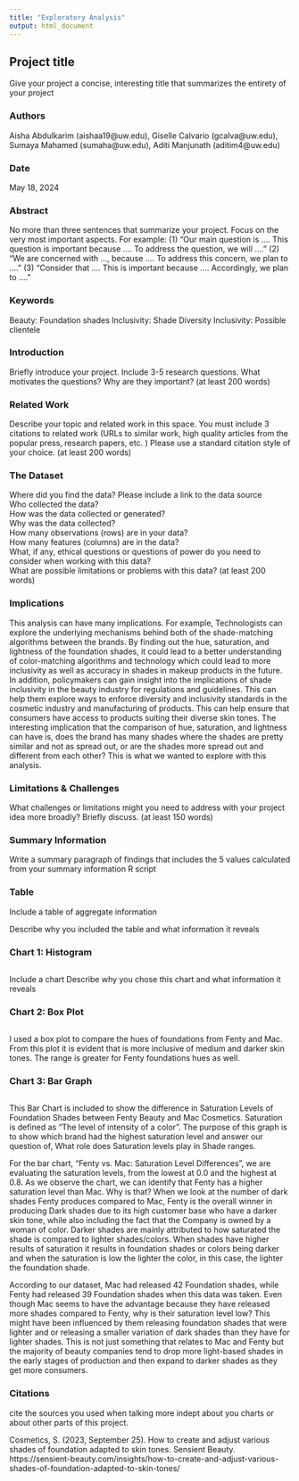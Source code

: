 ```yaml
---
title: "Exploratory Analysis"
output: html_document
---
```


## Project title

Give your project a concise, interesting title that summarizes the entirety of your project

### Authors

Aisha Abdulkarim (aishaa19@uw.edu), Giselle Calvario (gcalva@uw.edu), 
Sumaya Mahamed (sumaha@uw.edu), Aditi Manjunath (aditim4@uw.edu) 

### Date

May 18, 2024

### Abstract

No more than three sentences that summarize your project. Focus on the very most important aspects. For example: (1) "Our main question is .... This question is important because .... To address the question, we will ...." (2) "We are concerned with ..., because .... To address this concern, we plan to ...." (3) "Consider that .... This is important because .... Accordingly, we plan to ...."

### Keywords

Beauty: Foundation shades
Inclusivity: Shade Diversity 
Inclusivity: Possible clientele

### Introduction  

Briefly introduce your project.  Include 3-5 research questions. What motivates the questions? Why are they important? (at least 200 words)

### Related Work  

Describe your topic and related work in this space. You must include 3 citations to related work (URLs to similar work, high quality articles from the popular press, research papers, etc. ) Please use a standard citation style of your choice. (at least 200 words)

### The Dataset

Where did you find the data? Please include a link to the data source  
Who collected the data?  
How was the data collected or generated?  
Why was the data collected?  
How many observations (rows) are in your data?  
How many features (columns) are in the data?  
What, if any, ethical questions or questions of power do you need to consider when working with this data?  
What are possible limitations or problems with this data?   (at least 200 words)

### Implications

This analysis can have many implications. For example, Technologists can explore the underlying mechanisms behind both of the shade-matching algorithms between the brands. By finding out the hue, saturation, and lightness of the foundation shades, it could lead to a better understanding of color-matching algorithms and technology which could lead to more inclusivity as well as accuracy in shades in makeup products in the future. In addition, policymakers can gain insight into the implications of shade inclusivity in the beauty industry for regulations and guidelines. This can help them explore ways to enforce diversity and inclusivity standards in the cosmetic industry and manufacturing of products. This can help ensure that consumers have access to products suiting their diverse skin tones. The interesting implication that the comparison of hue, saturation, and lightness can have is, does the brand has many shades where the shades are pretty similar and not as spread out, or are the shades more spread out and different from each other? This is what we wanted to explore with this analysis. 


### Limitations & Challenges
What challenges or limitations might you need to address with your project idea more broadly? Briefly discuss. (at least 150 words)

### Summary Information

Write a summary paragraph of findings that includes the 5 values calculated from your summary information R script

### Table

Include a table of aggregate information

Describe why you included the table and what information it reveals

### Chart 1: Histogram

```r
```

Include a chart
Describe why you chose this chart and what information it reveals

### Chart 2: Box Plot

```r
```

I used a box plot to compare the hues of foundations from Fenty and Mac. From this plot it is evident that is more inclusive of medium and darker skin tones. The range is greater for Fenty foundations hues as well.


### Chart 3: Bar Graph

```r
```

This Bar Chart is included to show the difference in Saturation Levels of Foundation Shades between Fenty Beauty and Mac Cosmetics. Saturation is defined as “The level of intensity of a color”. The purpose of this graph is to show which brand had the highest saturation level and answer our question of, What role does Saturation levels play in Shade ranges. 

For the bar chart, “Fenty vs. Mac: Saturation Level Differences”, we are evaluating the saturation levels, from the lowest at 0.0 and the highest at 0.8. As we observe the chart, we can identify that Fenty has a higher saturation level than Mac. Why is that? When we look at the number of dark shades Fenty produces compared to Mac, Fenty is the overall winner in producing Dark shades due to its high customer base who have a darker skin tone, while also including the fact that the Company is owned by a woman of color.  Darker shades are mainly attributed to how saturated the shade is compared to lighter shades/colors. When shades have higher results of saturation it results in foundation shades or colors being darker and when the saturation is low the lighter the color, in this case, the lighter the foundation shade. 

According to our dataset, Mac had released 42 Foundation shades, while Fenty had released 39 Foundation shades when this data was taken. Even though Mac seems to have the advantage because they have released more shades compared to Fenty, why is their saturation level low? This might have been influenced by them releasing foundation shades that were lighter and or releasing a smaller variation of dark shades than they have for lighter shades. This is not just something that relates to Mac and Fenty but the majority of beauty companies tend to drop more light-based shades in the early stages of production and then expand to darker shades as they get more consumers. 



### Citations 
cite the sources you used when talking more indept about you charts or about other parts of this project. 

Cosmetics, S. (2023, September 25). How to create and adjust various shades of foundation adapted to skin tones. Sensient Beauty. https://sensient-beauty.com/insights/how-to-create-and-adjust-various-shades-of-foundation-adapted-to-skin-tones/ 